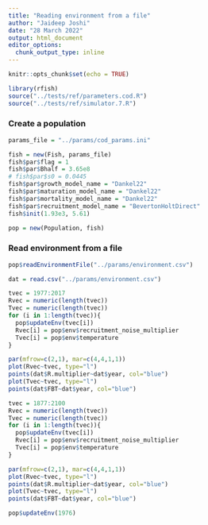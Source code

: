 ---
title: "Reading environment from a file"
author: "Jaideep Joshi"
date: "28 March 2022"
output: html_document
editor_options:
  chunk_output_type: inline
---

```{r setup, include=FALSE}
knitr::opts_chunk$set(echo = TRUE)
```

```{r, include = F, echo = F}
library(rfish)
source("../tests/ref/parameters.cod.R")
source("../tests/ref/simulator.7.R")
```

### Create a population


```{r}
params_file = "../params/cod_params.ini"
```

```{r }
fish = new(Fish, params_file)
fish$par$flag = 1
fish$par$Bhalf = 3.65e8
# fish$par$s0 = 0.0445
fish$par$growth_model_name = "Dankel22"
fish$par$maturation_model_name = "Dankel22"
fish$par$mortality_model_name = "Dankel22"
fish$par$recruitment_model_name = "BevertonHoltDirect"
fish$init(1.93e3, 5.61)

pop = new(Population, fish)
```

### Read environment from a file


```{r}
pop$readEnvironmentFile("../params/environment.csv")

dat = read.csv("../params/environment.csv")

tvec = 1977:2017
Rvec = numeric(length(tvec))
Tvec = numeric(length(tvec))
for (i in 1:length(tvec)){
  pop$updateEnv(tvec[i])
  Rvec[i] = pop$env$recruitment_noise_multiplier
  Tvec[i] = pop$env$temperature
}

par(mfrow=c(2,1), mar=c(4,4,1,1))
plot(Rvec~tvec, type="l")
points(dat$R.multiplier~dat$year, col="blue")
plot(Tvec~tvec, type="l")
points(dat$FBT~dat$year, col="blue")

```


```{r}
tvec = 1877:2100
Rvec = numeric(length(tvec))
Tvec = numeric(length(tvec))
for (i in 1:length(tvec)){
  pop$updateEnv(tvec[i])
  Rvec[i] = pop$env$recruitment_noise_multiplier
  Tvec[i] = pop$env$temperature
}

par(mfrow=c(2,1), mar=c(4,4,1,1))
plot(Rvec~tvec, type="l")
points(dat$R.multiplier~dat$year, col="blue")
plot(Tvec~tvec, type="l")
points(dat$FBT~dat$year, col="blue")
```


```{r}
pop$updateEnv(1976)
```
